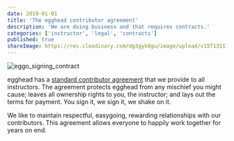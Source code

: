 ```yaml
---
date: 2019-01-01
title: 'The egghead contributor agreement'
description: 'We are doing business and that requires contracts.'
categories: ['instructor', 'legal', 'contracts']
published: true
shareImage: https://res.cloudinary.com/dg3gyk0gu/image/upload/v1571311105/og-image-assets/share_image_royalties.png
---
```


![eggo_signing_contract](./images/ch5_s1_signingcontract.png)

egghead has a [standard contributor agreement](https://docs.google.com/document/d/17jNT6R6SNb9OVYSnpTDqevMh80XZ8Gu3VeYoLZck0v4/edit) that we provide to all instructors. The agreement protects egghead from any mischief you might cause; leaves all ownership rights to you, the instructor; and lays out the terms for payment. You sign it, we sign it, we shake on it.

We like to maintain respectful, easygoing, rewarding relationships with our contributors. This agreement allows everyone to happily work together for years on end.
